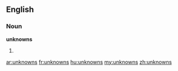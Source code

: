 {{also|Unknowns}}
==English==

===Noun===
'''unknowns'''

#{{plural of|[[unknown]]}}

[[ar:unknowns]]
[[fr:unknowns]]
[[hu:unknowns]]
[[my:unknowns]]
[[zh:unknowns]]